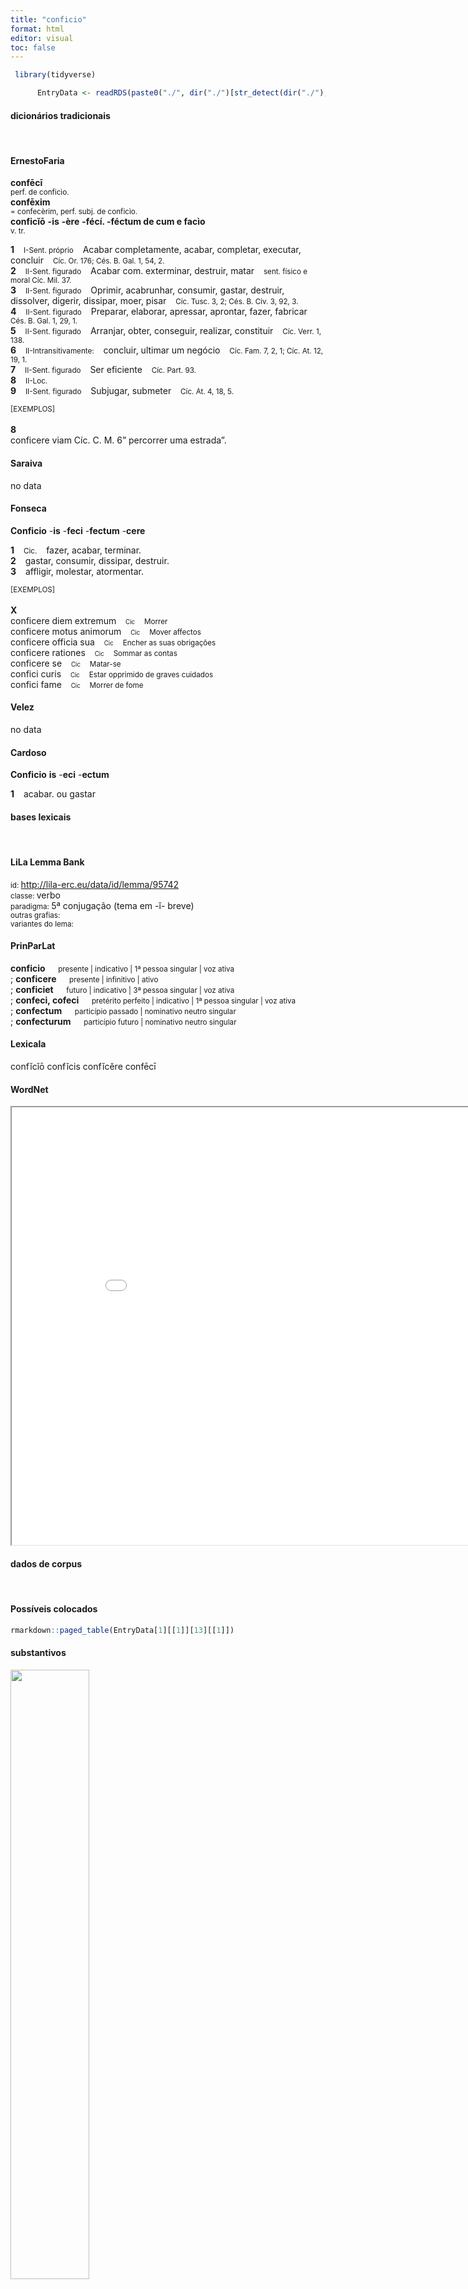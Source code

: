 ```yaml
---
title: "conficio"
format: html
editor: visual
toc: false
---
```



```r
 library(tidyverse) 

      EntryData <- readRDS(paste0("./", dir("./")[str_detect(dir("./"), "_xx99-111-110-102-105-99-105-111xx_.rds")]))

```


#### dicionários tradicionais

&emsp;




::: panel-tabset

#### ErnestoFaria

<b>confēcī</b> <br> <small>perf. de conficìo.</small> <br> <small></small> 
 <b>confēxim</b> <br> <small>= confecèrim, perf. subj. de conficìo.</small> <br> <small></small> 
 <b>conficĭō</b> <b>-is</b> <b>-ère</b> <b>-fécí. -féctum de cum e facìo</b> <br> <small>v. tr.</small> <br> <small></small>   <p> <b>1</b> &ensp; <small>I-Sent. próprio</small> &ensp; Acabar completamente, acabar, completar, executar, concluir &ensp; <small>Cíc. Or. 176; Cés. B. Gal. 1, 54, 2.</small> <br> <b>2</b> &ensp; <small>II-Sent. figurado</small> &ensp; Acabar com. exterminar, destruir, matar &ensp; <small>sent. físico e moral Cíc. Mil. 37.</small> <br> <b>3</b> &ensp; <small>II-Sent. figurado</small> &ensp; Oprimir, acabrunhar, consumir, gastar, destruir, dissolver, digerir, dissipar, moer, pisar &ensp; <small>Cíc. Tusc. 3, 2; Cés. B. Civ. 3, 92, 3.</small> <br> <b>4</b> &ensp; <small>II-Sent. figurado</small> &ensp; Preparar, elaborar, apressar, aprontar, fazer, fabricar &ensp; <small>Cés. B. Gal. 1, 29, 1.</small> <br> <b>5</b> &ensp; <small>II-Sent. figurado</small> &ensp; Arranjar, obter, conseguir, realizar, constituir &ensp; <small>Cíc. Verr. 1, 138.</small> <br> <b>6</b> &ensp; <small>II-Intransitivamente:</small> &ensp; concluir, ultimar um negócio &ensp; <small>Cíc. Fam. 7, 2, 1; Cíc. At. 12, 19, 1.</small> <br> <b>7</b> &ensp; <small>II-Sent. figurado</small> &ensp; Ser eficiente &ensp; <small>Cíc. Part. 93.</small> <br> <b>8</b> &ensp; <small>II-Loc.</small> &ensp; <small></small> <br> <b>9</b> &ensp; <small>II-Sent. figurado</small> &ensp; Subjugar, submeter &ensp; <small>Cíc. At. 4, 18, 5.</small> </p>   <p><small>[EXEMPLOS]</small><br> <br><b>8</b><br>conficere viam Cíc. C. M. 6” percorrer uma estrada”. </p>




#### Saraiva

no data




#### Fonseca

<b>Conficio</b> -<b>is</b> -<b>feci</b> -<b>fectum</b> -<b>cere</b>   <p> <b>1</b> &ensp; <small>Cic.</small> &ensp; fazer, acabar, terminar. <br> <b>2</b> &ensp; gastar, consumir, dissipar, destruir. <br> <b>3</b> &ensp; affligir, molestar, atormentar. </p>   <p><small>[EXEMPLOS]</small><br> <br><b>X</b><br>conficere diem extremum &ensp; <small><small>Cic</small></small> &ensp; <small>Morrer</small> <br> conficere motus animorum &ensp; <small><small>Cic</small></small> &ensp; <small>Mover affectos</small> <br> conficere officia sua &ensp; <small><small>Cic</small></small> &ensp; <small>Encher as suas obrigações</small> <br> conficere rationes &ensp; <small><small>Cic</small></small> &ensp; <small>Sommar as contas</small> <br> conficere se &ensp; <small><small>Cic</small></small> &ensp; <small>Matar-se</small> <br> confici curis &ensp; <small><small>Cic</small></small> &ensp; <small>Estar opprimido de graves cuidados</small> <br> confici fame &ensp; <small><small>Cic</small></small> &ensp; <small>Morrer de fome</small> </p>




#### Velez

no data




#### Cardoso

<b>Conficio</b> <b>is</b> -<b>eci</b> -<b>ectum</b>   <p> <b>1</b> &ensp; acabar. ou gastar </p>


:::



#### bases lexicais

&emsp;






::: panel-tabset

#### LiLa Lemma Bank

<small> id: </small> <a href=' http://lila-erc.eu/data/id/lemma/95742 ' target="_blank"> http://lila-erc.eu/data/id/lemma/95742 </a> <br>
<small> classe: </small> verbo    <br>
<small> paradigma: </small> 5ª conjugação (tema em -ĭ- breve) <br>
<small> outras grafias: </small>  <br>
<small> variantes do lema: </small>  <br>





#### PrinParLat

<b> conficio </b>&emsp;<small> presente | indicativo | 1ª pessoa singular | voz ativa </small><br>
; <b> conficere </b>&emsp;<small> presente | infinitivo | ativo </small><br>
; <b> conficiet </b>&emsp;<small> futuro | indicativo | 3ª pessoa singular | voz ativa </small><br>
; <b> confeci, cofeci </b>&emsp;<small> pretérito perfeito | indicativo | 1ª pessoa singular | voz ativa </small><br>
; <b> confectum </b>&emsp;<small> particípio passado | nominativo neutro singular </small><br>
; <b> confecturum </b>&emsp;<small> particípio futuro | nominativo neutro singular </small><br>





#### Lexicala

confĭcĭō 
 confĭcis 
 confĭcĕre 
 confēcī




#### WordNet

<iframe width='900' height='700' src='Media/Tree__xx99-111-110-102-105-99-105-111xx__sem_type_lexemes_pt.html'>

</iframe>


:::



#### dados de corpus

&emsp;




::: panel-tabset

#### Possíveis colocados

```r

rmarkdown::paged_table(EntryData[1][[1]][13][[1]])

```


#### substantivos

![](./Media/wordcloud__xx99-111-110-102-105-99-105-111xx__BY_collocate_scoreSUBST.webp){width=50% fig-alt='This chart plots collocate by scoreSUBST, for the headword conficio here are all the values plotted: collocate: negotium; scoreSUBST: 2. collocate: uulnus; scoreSUBST: 2. collocate: iter; scoreSUBST: 2. collocate: celeriter; scoreSUBST: 0. collocate: bellum; scoreSUBST: 3. collocate: res; scoreSUBST: 2. collocate: nos; scoreSUBST: 0. collocate: possum; scoreSUBST: 0. collocate: sum; scoreSUBST: 0'}




#### adjetivos

![](./Media/wordcloud__xx99-111-110-102-105-99-105-111xx__BY_collocate_scoreADJ.webp){width=50% fig-alt='This chart plots collocate by scoreADJ, for the headword conficio here are all the values plotted: collocate: negotium; scoreADJ: 0. collocate: uulnus; scoreADJ: 0. collocate: iter; scoreADJ: 0. collocate: celeriter; scoreADJ: 0. collocate: bellum; scoreADJ: 0. collocate: res; scoreADJ: 0. collocate: nos; scoreADJ: 0. collocate: possum; scoreADJ: 0. collocate: sum; scoreADJ: 0'}




#### verbos

![](./Media/wordcloud__xx99-111-110-102-105-99-105-111xx__BY_collocate_scoreVERBO.webp){width=50% fig-alt='This chart plots collocate by scoreVERBO, for the headword conficio here are all the values plotted: collocate: negotium; scoreVERBO: 0. collocate: uulnus; scoreVERBO: 0. collocate: iter; scoreVERBO: 0. collocate: celeriter; scoreVERBO: 0. collocate: bellum; scoreVERBO: 0. collocate: res; scoreVERBO: 0. collocate: nos; scoreVERBO: 0. collocate: possum; scoreVERBO: 2. collocate: sum; scoreVERBO: 1'}




#### advérbios

![](./Media/wordcloud__xx99-111-110-102-105-99-105-111xx__BY_collocate_scoreADV.webp){width=50% fig-alt='This chart plots collocate by scoreADV, for the headword conficio here are all the values plotted: collocate: negotium; scoreADV: 0. collocate: uulnus; scoreADV: 0. collocate: iter; scoreADV: 0. collocate: celeriter; scoreADV: 2. collocate: bellum; scoreADV: 0. collocate: res; scoreADV: 0. collocate: nos; scoreADV: 0. collocate: possum; scoreADV: 0. collocate: sum; scoreADV: 0'}




#### preposições e conjunções

![](./Media/wordcloud__xx99-111-110-102-105-99-105-111xx__BY_collocate_scoreFUNC.webp){width=50% fig-alt='This chart plots collocate by scoreFUNC, for the headword conficio here are all the values plotted: collocate: negotium; scoreFUNC: 0. collocate: uulnus; scoreFUNC: 0. collocate: iter; scoreFUNC: 0. collocate: celeriter; scoreFUNC: 0. collocate: bellum; scoreFUNC: 0. collocate: res; scoreFUNC: 0. collocate: nos; scoreFUNC: 0. collocate: possum; scoreFUNC: 0. collocate: sum; scoreFUNC: 0'}


:::



::: panel-tabset

#### ExemplosTraduzidos

<p> si minus rem tamen <b>conficies</b> <br> <small> Cic.Att.5.4.2 <br> se não, levarás, mesmo assim, até o fim o assunto. <small> [JDD] </small> </small> </p>
; <p> tandem <b>confecti</b> uulneribus hostes terga uerterunt <br> <small> Caes.Gal.3.21.1 <br> finalmente, abatidos pelos ferimentos, os inimigos voltaram as costas. <small> [JDD] </small> </small> </p>
; <p> nunc iter <b>conficiebamus</b> aestuosa et pulverulenta via <br> <small> Cic.Att.5.14.1 <br> Agora fazemos viagem por um caminho quente e poeirento. <small> [JDD] </small> </small> </p>
; <p> uidete iudices quantae res his testimoniis sint <b>confectae</b> <br> <small> Cic.Mil.47 <br> Vede, juízes, que importantes fatos foram estabelecidos com esses testemunhos. <small> [JDD] </small> </small> </p>
; <p> neque adhuc res <b>confecta</b> est sed voluntas senatus perspecta <br> <small> Cic.Att.1.17.9 <br> Nada foi feito ainda, mas a vontade do senado está clara. <small> [JDD, de outra edição] </small> </small> </p>
; <p> eo celeriter <b>confecto</b> negotio rursus in hiberna legiones reduxit <br> <small> Caes.Gal.6.3.3 <br> Acabado esse negócio com rapidez, reconduziu as legiões aos quartéis de inverno. <small> [JDD] </small> </small> </p>
; <p> quo proelio bellum Uenetorum totiusque orae maritimae <b>confectum</b> est <br> <small> Caes.Gal.3.16.1 <br> Com esse combate, a guerra dos vênetos e de toda a costa marítima foi concluída. <small> [JDD] </small> </small> </p>
; <p> petivi etiam pro meis in civitatem beneficiis ut negotium <b>conficerent</b> <br> <small> Cic.Att.5.21.11 <br> pedi até mesmo pelos meus benefícios na cidade que concluíssem o negócio. <small> [JDD] </small> </small> </p>
; <p> cuius si acerrimum impetum cohibere Pansa potuisset uno proelio <b>confecta</b> res esset <br> <small> Cic.Phil.14.26.3 <br> E se dessa legião Pansa tivesse podido conter o ardentíssimo ímpeto, com uma só batalha a coisa teria terminado. <small> [JDD] </small> </small> </p>
; <p> maxime autem rogo rebus tuis totoque itinere ex sententia <b>confecto</b> nos quam primum revisas <br> <small> Cic.Att.4.14.2 <br> Principalmente rogo que, concluídos de modo feliz os teus assuntos e toda a tua viagem e conforme teu desejo, voltes a nós o quanto antes. <small> [JDD, de outra edição] </small> </small> </p>





#### Frequência por autor

![](./Media/barchart__xx99-111-110-102-105-99-105-111xx__lemma_BY_author_Frequencies.webp){width=50% fig-alt='This charts plots the frequency of lemma by author_Frequencies. The Caesar subcorpus registers the highest normalized frequency, with the value of 12.46 and an absolute frequency of 33. The Caesar subcorpus follows, with a normalized frequency of 12.46 and an absolute frequency of 33. the subcorpus with the least normalized frequency is Ovidius with the normalized value of 0 and an absolute freqeuncy of 0. here are all the values: subcorpus: Caesar ; normalized frequency: 33 ; absolute frequency: 12.4631769771131. subcorpus: Cicero ; normalized frequency: 79 ; absolute frequency: 4.92138247240288. subcorpus: Horatius ; normalized frequency: 1 ; absolute frequency: 0.888020602077968. subcorpus: Ovidius ; normalized frequency: 0 ; absolute frequency: 0. subcorpus: Phaedrus ; normalized frequency: 2 ; absolute frequency: 3.0362835888872. subcorpus: Sallustius ; normalized frequency: 3 ; absolute frequency: 2.78267322140803. subcorpus: Seneca ; normalized frequency: 5 ; absolute frequency: 0.933166607566115. subcorpus: Suetonius ; normalized frequency: 0 ; absolute frequency: 0. subcorpus: Tacitus ; normalized frequency: 0 ; absolute frequency: 0. subcorpus: Vergilius ; normalized frequency: 0 ; absolute frequency: 0. subcorpus: Hieronymus ; normalized frequency: 0 ; absolute frequency: 0'}




#### Frequência por gênero

![](./Media/barchart__xx99-111-110-102-105-99-105-111xx__lemma_BY_genre_Frequencies.webp){width=50% fig-alt='This charts plots the frequency of lemma by genre_Frequencies. The Prosa.histórica subcorpus registers the highest normalized frequency, with the value of 8.76 and an absolute frequency of 36. The Prosa.oratória subcorpus follows, with a normalized frequency of 4.51 and an absolute frequency of 47. the subcorpus with the least normalized frequency is Poesia.épica with the normalized value of 0 and an absolute freqeuncy of 0. here are all the values: subcorpus: Prosa.histórica ; normalized frequency: 36 ; absolute frequency: 8.76360184035639. subcorpus: Prosa.filosófica ; normalized frequency: 7 ; absolute frequency: 1.15319352234724. subcorpus: Prosa.oratória ; normalized frequency: 47 ; absolute frequency: 4.51259205207723. subcorpus: Prosa.epistolográfica ; normalized frequency: 29 ; absolute frequency: 7.68435835607727. subcorpus: Poesia.lírica ; normalized frequency: 1 ; absolute frequency: 0.84125515268781. subcorpus: Poesia.didática ; normalized frequency: 2 ; absolute frequency: 1.69649673424379. subcorpus: Poesia.trágica ; normalized frequency: 1 ; absolute frequency: 0.868658790826963. subcorpus: Poesia.épica ; normalized frequency: 0 ; absolute frequency: 0. subcorpus: Prosa.ficcional ; normalized frequency: 0 ; absolute frequency: 0'}




#### Frequência por século

![](./Media/barchart__xx99-111-110-102-105-99-105-111xx__lemma_BY_period_Frequencies.webp){width=50% fig-alt='This charts plots the frequency of lemma by period_Frequencies. The I.a.C. subcorpus registers the highest normalized frequency, with the value of 5.4 and an absolute frequency of 116. The I.a.C. subcorpus follows, with a normalized frequency of 5.4 and an absolute frequency of 116. the subcorpus with the least normalized frequency is II.d.C. with the normalized value of 0 and an absolute freqeuncy of 0. here are all the values: subcorpus: I.a.C. ; normalized frequency: 116 ; absolute frequency: 5.39911566208983. subcorpus: I.d.C. ; normalized frequency: 7 ; absolute frequency: 1.07082759675692. subcorpus: II.d.C. ; normalized frequency: 0 ; absolute frequency: 0. subcorpus: IV.d.C. ; normalized frequency: 0 ; absolute frequency: 0'}


:::

